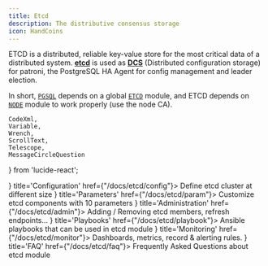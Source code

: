 ```yaml
---
title: Etcd
description: The distributive consensus storage
icon: HandCoins
---
```


ETCD is a distributed, reliable key-value store for the most critical data of a distributed system.
[**etcd**](https://etcd.io/) is used as [**DCS**](https://patroni.readthedocs.io/en/latest/dcs_failsafe_mode.html) (Distributed configuration storage) for patroni, the PostgreSQL HA Agent for config management and leader election.

In short, [`PGSQL`](/docs/pgsql) depends on a global [`ETCD`](/docs/etcd) module, and ETCD depends on [`NODE`](/docs/node) module to work properly (use the node CA).


    CodeXml,
    Variable,
    Wrench,
    ScrollText,
    Telescope,
    MessageCircleQuestion
} from 'lucide-react';


<Cards>
    <Card icon={<CodeXml className="text-sky-700"/>} title='Configuration' href={"/docs/etcd/config"}>
        Define etcd cluster at different size
    </Card>
    <Card icon={<Variable className="text-amber-500"/>} title='Parameters' href={"/docs/etcd/param"}>
        Customize etcd components with 10 parameters
    </Card>
    <Card icon={<Wrench className={"text-violet-500"}/>} title='Administration' href={"/docs/etcd/admin"}>
        Adding / Removing etcd members, refresh endpoints...
    </Card>
    <Card icon={<ScrollText className="text-blue-400"/>} title='Playbooks' href={"/docs/etcd/playbook"}>
        Ansible playbooks that can be used in etcd module
    </Card>
    <Card icon={<Telescope className="text-orange-600"/>} title='Monitoring' href={"/docs/etcd/monitor"}>
        Dashboards, metrics, record & alerting rules.
    </Card>
    <Card icon={<MessageCircleQuestion className="text-emerald-600"/>} title='FAQ' href={"/docs/etcd/faq"}>
        Frequently Asked Questions about etcd module
    </Card>
</Cards>
